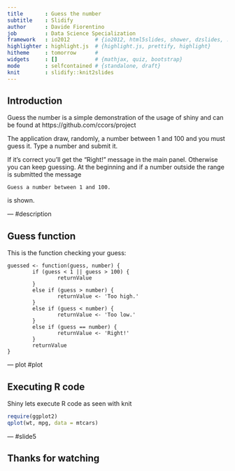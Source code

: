 ```yaml
---
title       : Guess the number
subtitle    : Slidify
author      : Davide Fiorentino
job         : Data Science Specialization
framework   : io2012        # {io2012, html5slides, shower, dzslides, ...}
highlighter : highlight.js  # {highlight.js, prettify, highlight}
hitheme     : tomorrow      # 
widgets     : []            # {mathjax, quiz, bootstrap}
mode        : selfcontained # {standalone, draft}
knit        : slidify::knit2slides
---
```


## Introduction

Guess the number is a simple demonstration of the usage of shiny and can be found
at https://github.com/ccors/project

The application draw, randomly, a number between 1 and 100 and you must guess it.
Type a number and submit it.

If it's correct you'll get the "Right!" message in the main panel. Otherwise you can keep guessing.
At the beginning and if a number outside the range is submitted the message
```
Guess a number between 1 and 100.
```
is shown.

--- #description

## Guess function

This is the function checking your guess:
```
guessed <- function(guess, number) {
        if (guess < 1 || guess > 100) {
                returnValue 
        }
        else if (guess > number) {
                returnValue <- 'Too high.'
        }
        else if (guess < number) {
                returnValue <- 'Too low.'
        }
        else if (guess == number) {
                returnValue <- 'Right!'
        }
        returnValue
}
```

---  plot #plot

## Executing R code ##

Shiny lets execute R code as seen with knit

```r
require(ggplot2)
qplot(wt, mpg, data = mtcars)
```

--- #slide5

## Thanks for watching


